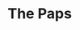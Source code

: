 
# The Paps
<ProjectDetails
  floatRight
  region="Vale"
  house="House Elesham"
  type="Keep"
  status="Completed"
  warp="/warp thepaps"
  projectLead="AttackOnMars"
  dateStarted="2014-08-26T07:00:00+00:00"
  dateCompleted="2014-08-26T07:00:00+00:00"
/>
